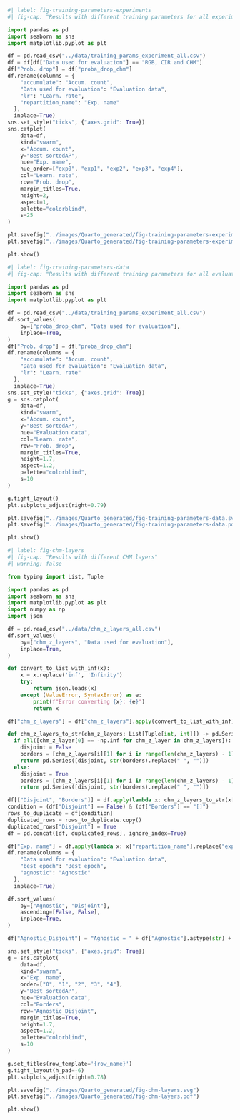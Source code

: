 ```python
#| label: fig-training-parameters-experiments
#| fig-cap: "Results with different training parameters for all experiments"

import pandas as pd
import seaborn as sns
import matplotlib.pyplot as plt

df = pd.read_csv("../data/training_params_experiment_all.csv")
df = df[df["Data used for evaluation"] == "RGB, CIR and CHM"]
df["Prob. drop"] = df["proba_drop_chm"]
df.rename(columns = {
    "accumulate": "Accum. count",
    "Data used for evaluation": "Evaluation data",
    "lr": "Learn. rate",
    "repartition_name": "Exp. name"
  },
  inplace=True)
sns.set_style("ticks", {"axes.grid": True})
sns.catplot(
    data=df,
    kind="swarm",
    x="Accum. count",
    y="Best sortedAP",
    hue="Exp. name",
    hue_order=["exp0", "exp1", "exp2", "exp3", "exp4"],
    col="Learn. rate",
    row="Prob. drop",
    margin_titles=True,
    height=2,
    aspect=1,
    palette="colorblind",
    s=25
)

plt.savefig("../images/Quarto_generated/fig-training-parameters-experiments.svg")
plt.savefig("../images/Quarto_generated/fig-training-parameters-experiments.pdf")

plt.show()
```

```python
#| label: fig-training-parameters-data
#| fig-cap: "Results with different training parameters for all evaluation data setups"

import pandas as pd
import seaborn as sns
import matplotlib.pyplot as plt

df = pd.read_csv("../data/training_params_experiment_all.csv")
df.sort_values(
    by=["proba_drop_chm", "Data used for evaluation"],
    inplace=True,
)
df["Prob. drop"] = df["proba_drop_chm"]
df.rename(columns = {
    "accumulate": "Accum. count",
    "Data used for evaluation": "Evaluation data",
    "lr": "Learn. rate"
  },
  inplace=True)
sns.set_style("ticks", {"axes.grid": True})
g = sns.catplot(
    data=df,
    kind="swarm",
    x="Accum. count",
    y="Best sortedAP",
    hue="Evaluation data",
    col="Learn. rate",
    row="Prob. drop",
    margin_titles=True,
    height=1.7,
    aspect=1.2,
    palette="colorblind",
    s=10
)

g.tight_layout()
plt.subplots_adjust(right=0.79)

plt.savefig("../images/Quarto_generated/fig-training-parameters-data.svg")
plt.savefig("../images/Quarto_generated/fig-training-parameters-data.pdf")

plt.show()
```

```python
#| label: fig-chm-layers
#| fig-cap: "Results with different CHM layers"
#| warning: false

from typing import List, Tuple

import pandas as pd
import seaborn as sns
import matplotlib.pyplot as plt
import numpy as np
import json

df = pd.read_csv("../data/chm_z_layers_all.csv")
df.sort_values(
    by=["chm_z_layers", "Data used for evaluation"],
    inplace=True,
)

def convert_to_list_with_inf(x):
    x = x.replace('inf', 'Infinity')
    try:
        return json.loads(x)
    except (ValueError, SyntaxError) as e:
        print(f"Error converting {x}: {e}")
        return x

df["chm_z_layers"] = df["chm_z_layers"].apply(convert_to_list_with_inf)

def chm_z_layers_to_str(chm_z_layers: List[Tuple[int, int]]) -> pd.Series:
  if all([chm_z_layer[0] == -np.inf for chm_z_layer in chm_z_layers]):
    disjoint = False
    borders = [chm_z_layers[i][1] for i in range(len(chm_z_layers) - 1)]
    return pd.Series([disjoint, str(borders).replace(" ", "")])
  else:
    disjoint = True
    borders = [chm_z_layers[i][1] for i in range(len(chm_z_layers) - 1)]
    return pd.Series([disjoint, str(borders).replace(" ", "")])

df[["Disjoint", "Borders"]] = df.apply(lambda x: chm_z_layers_to_str(x["chm_z_layers"]), axis=1)
condition = (df["Disjoint"] == False) & (df["Borders"] == "[]")
rows_to_duplicate = df[condition]
duplicated_rows = rows_to_duplicate.copy()
duplicated_rows["Disjoint"] = True
df = pd.concat([df, duplicated_rows], ignore_index=True)

df["Exp. name"] = df.apply(lambda x: x["repartition_name"].replace("exp", ""), axis=1)
df.rename(columns = {
    "Data used for evaluation": "Evaluation data",
    "best_epoch": "Best epoch",
    "agnostic": "Agnostic"
  },
  inplace=True)

df.sort_values(
    by=["Agnostic", "Disjoint"],
    ascending=[False, False],
    inplace=True,
)

df["Agnostic_Disjoint"] = "Agnostic = " + df["Agnostic"].astype(str) + "\nDisjoint = " + df["Disjoint"].astype(str)

sns.set_style("ticks", {"axes.grid": True})
g = sns.catplot(
    data=df,
    kind="swarm",
    x="Exp. name",
    order=["0", "1", "2", "3", "4"],
    y="Best sortedAP",
    hue="Evaluation data",
    col="Borders",
    row="Agnostic_Disjoint",
    margin_titles=True,
    height=1.7,
    aspect=1.2,
    palette="colorblind",
    s=10
)

g.set_titles(row_template='{row_name}')
g.tight_layout(h_pad=-6)
plt.subplots_adjust(right=0.78)

plt.savefig("../images/Quarto_generated/fig-chm-layers.svg")
plt.savefig("../images/Quarto_generated/fig-chm-layers.pdf")

plt.show()
```